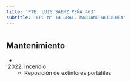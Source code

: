 ```yaml
---
title: 'PTE. LUIS SAENZ PEÑA 463'
subtitle: 'EPC N° 14 GRAL. MARIANO NECOCHEA'
---
```


#


## Mantenimiento

*  (2022) Incendio 
    + Reposición de extintores portátiles



